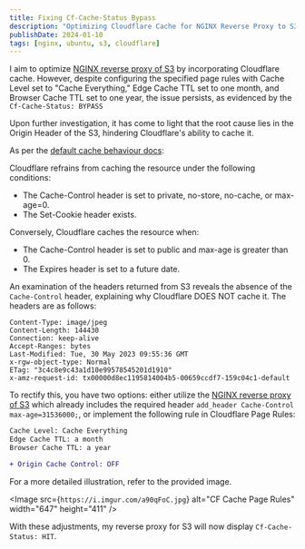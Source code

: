```yaml
---
title: Fixing Cf-Cache-Status Bypass
description: "Optimizing Cloudflare Cache for NGINX Reverse Proxy to S3: Resolving Cf-Cache-Status Bypass Issues"
publishDate: 2024-01-10
tags: [nginx, ubuntu, s3, cloudflare]
---
```


I aim to optimize [NGINX reverse proxy of S3](nginx-reverse-proxy-s3) by incorporating Cloudflare cache. However, despite configuring the specified page rules with Cache Level set to "Cache Everything," Edge Cache TTL set to one month, and Browser Cache TTL set to one year, the issue persists, as evidenced by the `Cf-Cache-Status: BYPASS`

Upon further investigation, it has come to light that the root cause lies in the Origin Header of the S3, hindering Cloudflare's ability to cache it.

As per the [default cache behaviour docs](https://developers.cloudflare.com/cache/concepts/default-cache-behavior/):

Cloudflare refrains from caching the resource under the following conditions:

- The Cache-Control header is set to private, no-store, no-cache, or max-age=0.
- The Set-Cookie header exists.

Conversely, Cloudflare caches the resource when:

- The Cache-Control header is set to public and max-age is greater than 0.
- The Expires header is set to a future date.

An examination of the headers returned from S3 reveals the absence of the `Cache-Control` header, explaining why Cloudflare DOES NOT cache it. The headers are as follows:

```http
Content-Type: image/jpeg
Content-Length: 144430
Connection: keep-alive
Accept-Ranges: bytes
Last-Modified: Tue, 30 May 2023 09:55:36 GMT
x-rgw-object-type: Normal
ETag: "3c4c8e9c43a1d10e99578545201d1910"
x-amz-request-id: tx00000d8ec1195814004b5-00659ccdf7-159c04c1-default
```

To rectify this, you have two options: either utilize the [NGINX reverse proxy of S3](nginx-reverse-proxy-s3) which already includes the required header `add_header Cache-Control max-age=31536000;`, or implement the following rule in Cloudflare Page Rules:

```diff
Cache Level: Cache Everything
Edge Cache TTL: a month
Browser Cache TTL: a year

+ Origin Cache Control: OFF
```

For a more detailed illustration, refer to the provided image.

<Image
  src={`https://i.imgur.com/a90qFoC.jpg`}
  alt="CF Cache Page Rules"
  width="647"
  height="411"
/>

With these adjustments, my reverse proxy for S3 will now display `Cf-Cache-Status: HIT`.
